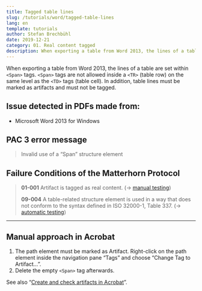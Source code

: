 ```yaml
---
title: Tagged table lines
slug: /tutorials/word/tagged-table-lines
lang: en
template: tutorials
author: Stefan Brechbühl
date: 2019-12-21
category: 01. Real content tagged
description: When exporting a table from Word 2013, the lines of a table are set within <Span> tags. <Span> tags are not allowed inside a <TR> (table row) on the same level as the <TD> tags (table cell). In addition, table lines must be marked as artifacts and must not be tagged.
---
```


When exporting a table from Word 2013, the lines of a table are set within `<Span>` tags. `<Span>` tags are not allowed inside a `<TR>` (table row) on the same level as the `<TD>` tags (table cell). In addition, table lines must be marked as artifacts and must not be tagged.

## Issue detected in PDFs made from:

- Microsoft Word 2013 for Windows

## PAC 3 error message

> Invalid use of a “Span” structure element

## Failure Conditions of the Matterhorn Protocol

> **01-001** Artifact is tagged as real content. (→ [manual testing](/glossary/#manual-testing))
>
> **09-004** A table-related structure element is used in a way that does not conform to the syntax defined in ISO 32000-1, Table 337. (→ [automatic testing](/glossary/#automatic-testing))

---

## Manual approach in Acrobat

1. The path element must be marked as Artifact. Right-click on the path element inside the navigation pane “Tags” and choose “Change Tag to Artifact…”.
2. Delete the empty `<Span>` tag afterwards.

See also “[Create and check artifacts in Acrobat](/basics/acrobat/create-and-check-artifacts-in-acrobat/)”.
